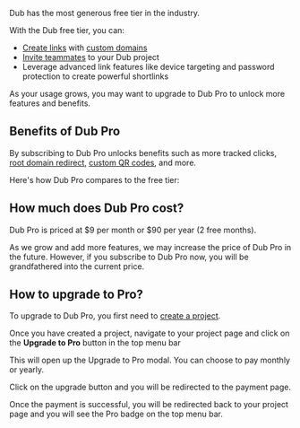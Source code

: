 Dub has the most generous free tier in the industry.

With the Dub free tier, you can:

- [Create links](how-to-create-link) with [custom domains](how-to-add-custom-domain)
- [Invite teammates](how-to-invite-teammates) to your Dub project
- Leverage advanced link features like device targeting and password protection to create powerful shortlinks

As your usage grows, you may want to upgrade to Dub Pro to unlock more features and benefits.

## Benefits of Dub Pro

By subscribing to Dub Pro unlocks benefits such as more tracked clicks, [root domain redirect](how-to-redirect-root-domain), [custom QR codes](custom-qr-codes), and more.

Here's how Dub Pro compares to the free tier:

## How much does Dub Pro cost?

Dub Pro is priced at $9 per month or $90 per year (2 free months).

As we grow and add more features, we may increase the price of Dub Pro in the future. However, if you subscribe to Dub Pro now, you will be grandfathered into the current price.

## How to upgrade to Pro?

To upgrade to Dub Pro, you first need to [create a project](what-is-a-project#how-to-create-a-project).

Once you have created a project, navigate to your project page and click on the **Upgrade to Pro** button in the top menu bar

This will open up the Upgrade to Pro modal. You can choose to pay monthly or yearly.

Click on the upgrade button and you will be redirected to the payment page.

Once the payment is successful, you will be redirected back to your project page and you will see the Pro badge on the top menu bar.